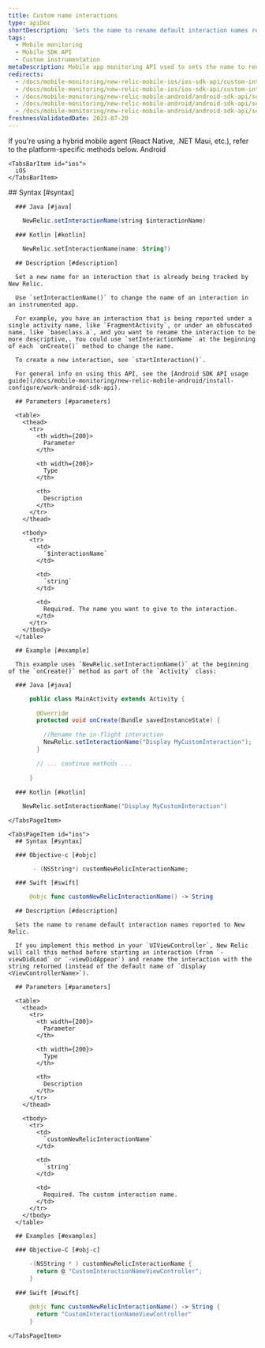 ```yaml
---
title: Custom name interactions
type: apiDoc
shortDescription: 'Sets the name to rename default interaction names reported to New Relic.'
tags:
  - Mobile monitoring
  - Mobile SDK API
  - Custom instrumentation
metaDescription: Mobile app monitoring API used to sets the name to rename default interaction names reported to New Relic.
redirects:
  - /docs/mobile-monitoring/new-relic-mobile-ios/ios-sdk-api/custom-interaction-name
  - /docs/mobile-monitoring/new-relic-mobile-ios/ios-sdk-api/custom-interaction-name-ios-sdk-api
  - /docs/mobile-monitoring/new-relic-mobile-android/android-sdk-api/setinteractionname-android-agent-api
  - /docs/mobile-monitoring/new-relic-mobile-android/android-sdk-api/setinteractionname-android-sdk-api
  - /docs/mobile-monitoring/new-relic-mobile-android/android-sdk-api/set-interaction-name
freshnessValidatedDate: 2023-07-20
---
```


<Callout variant="important">
  If you're using a hybrid mobile agent (React Native, .NET Maui, etc.), refer to the platform-specific methods below.
</Callout>

<Tabs>
  <TabsBar>
    <TabsBarItem id="android">
      Android
    </TabsBarItem>

    <TabsBarItem id="ios">
      iOS
    </TabsBarItem>
  </TabsBar>

  <TabsPages>
    <TabsPageItem id="android">
      ## Syntax [#syntax]

      ### Java [#java]

```java
    NewRelic.setInteractionName(string $interactionName)
```

      ### Kotlin [#kotlin]

```kotlin
    NewRelic.setInteractionName(name: String?)
```

      ## Description [#description]

      Set a new name for an interaction that is already being tracked by New Relic.

      Use `setInteractionName()` to change the name of an interaction in an instrumented app.

      For example, you have an interaction that is being reported under a single activity name, like `FragmentActivity`, or under an obfuscated name, like `baseclass.a`, and you want to rename the interaction to be more descriptive,. You could use `setInteractionName` at the beginning of each `onCreate()` method to change the name.

      To create a new interaction, see `startInteraction()`.

      For general info on using this API, see the [Android SDK API usage guide](/docs/mobile-monitoring/new-relic-mobile-android/install-configure/work-android-sdk-api).

      ## Parameters [#parameters]

      <table>
        <thead>
          <tr>
            <th width={200}>
              Parameter
            </th>

            <th width={200}>
              Type
            </th>

            <th>
              Description
            </th>
          </tr>
        </thead>

        <tbody>
          <tr>
            <td>
              `$interactionName`
            </td>

            <td>
              `string`
            </td>

            <td>
              Required. The name you want to give to the interaction.
            </td>
          </tr>
        </tbody>
      </table>

      ## Example [#example]

      This example uses `NewRelic.setInteractionName()` at the beginning of the `onCreate()` method as part of the `Activity` class:

      ### Java [#java]

```java
      public class MainActivity extends Activity {

        @Override
        protected void onCreate(Bundle savedInstanceState) {

          //Rename the in-flight interaction
          NewRelic.setInteractionName("Display MyCustomInteraction");
        }

        // ... continue methods ...

      }
```

      ### Kotlin [#kotlin]

```kotlin
    NewRelic.setInteractionName("Display MyCustomInteraction")
```
    </TabsPageItem>

    <TabsPageItem id="ios">
      ## Syntax [#syntax]

      ### Objective-c [#objc]

```objectivec
       - (NSString*) customNewRelicInteractionName;
```

      ### Swift [#swift]

```swift
      @objc func customNewRelicInteractionName() -> String
```

      ## Description [#description]

      Sets the name to rename default interaction names reported to New Relic.

      If you implement this method in your `UIViewController`, New Relic will call this method before starting an interaction (from `-viewDidLoad` or `-viewDidAppear`) and rename the interaction with the string returned (instead of the default name of `display <ViewControllerName>`).

      ## Parameters [#parameters]

      <table>
        <thead>
          <tr>
            <th width={200}>
              Parameter
            </th>

            <th width={200}>
              Type
            </th>

            <th>
              Description
            </th>
          </tr>
        </thead>

        <tbody>
          <tr>
            <td>
              `customNewRelicInteractionName`
            </td>

            <td>
              `string`
            </td>

            <td>
              Required. The custom interaction name.
            </td>
          </tr>
        </tbody>
      </table>

      ## Examples [#examples]

      ### Objective-C [#obj-c]

```objectivec
      -(NSString * ) customNewRelicInteractionName {
        return @ "CustomInteractionNameViewController";
      }
```

      ### Swift [#swift]

```swift
      @objc func customNewRelicInteractionName() -> String {
        return "CustomInteractionNameViewController"
      }
```
    </TabsPageItem>
  </TabsPages>
</Tabs>
